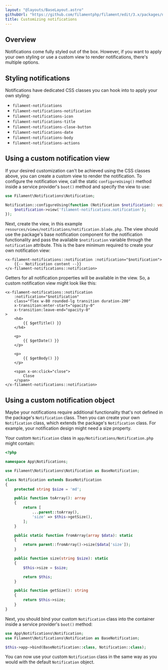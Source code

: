 ```yaml
---
layout: "@layouts/BaseLayout.astro"
githubUrl: "https://github.com/filamentphp/filament/edit/3.x/packages/notifications/docs/05-customizing-notifications.md"
title: Customizing notifications
---
```


## Overview

Notifications come fully styled out of the box. However, if you want to apply your own styling or use a custom view to render notifications, there's multiple options.

## Styling notifications

Notifications have dedicated CSS classes you can hook into to apply your own styling:

- `filament-notifications`
- `filament-notifications-notification`
- `filament-notifications-icon`
- `filament-notifications-title`
- `filament-notifications-close-button`
- `filament-notifications-date`
- `filament-notifications-body`
- `filament-notifications-actions`

## Using a custom notification view

If your desired customization can't be achieved using the CSS classes above, you can create a custom view to render the notification. To configure the notification view, call the static `configureUsing()` method inside a service provider's `boot()` method and specify the view to use:

```php
use Filament\Notifications\Notification;

Notification::configureUsing(function (Notification $notification): void {
    $notification->view('filament-notifications.notification');
});
```

Next, create the view, in this example `resources/views/notifications/notification.blade.php`. The view should use the package's base notification component for the notification functionality and pass the available `$notification` variable through the `notification` attribute. This is the bare minimum required to create your own notification view:

```blade
<x-filament-notifications::notification :notification="$notification">
    {{-- Notification content --}}
</x-filament-notifications::notification>
```

Getters for all notification properties will be available in the view. So, a custom notification view might look like this:

```blade
<x-filament-notifications::notification
    :notification="$notification"
    class="flex w-80 rounded-lg transition duration-200"
    x-transition:enter-start="opacity-0"
    x-transition:leave-end="opacity-0"
>
    <h4>
        {{ $getTitle() }}
    </h4>
    
    <p>
        {{ $getDate() }}
    </p>
    
    <p>
        {{ $getBody() }}
    </p>
    
    <span x-on:click="close">
        Close
    </span>
</x-filament-notifications::notification>
```

## Using a custom notification object

Maybe your notifications require additional functionality that's not defined in the package's `Notification` class. Then you can create your own `Notification` class, which extends the package's `Notification` class. For example, your notification design might need a size property.

Your custom `Notification` class in `app/Notifications/Notification.php` might contain:

```php
<?php

namespace App\Notifications;

use Filament\Notifications\Notification as BaseNotification;

class Notification extends BaseNotification
{
    protected string $size = 'md';

    public function toArray(): array
    {
        return [
            ...parent::toArray(),
            'size' => $this->getSize(),
        ];
    }

    public static function fromArray(array $data): static
    {
        return parent::fromArray()->size($data['size']);
    }

    public function size(string $size): static
    {
        $this->size = $size;

        return $this;
    }

    public function getSize(): string
    {
        return $this->size;
    }
}
```

Next, you should bind your custom `Notification` class into the container inside a service provider's `boot()` method:

```php
use App\Notifications\Notification;
use Filament\Notifications\Notification as BaseNotification;

$this->app->bind(BaseNotification::class, Notification::class);
```

You can now use your custom `Notification` class in the same way as you would with the default `Notification` object.
